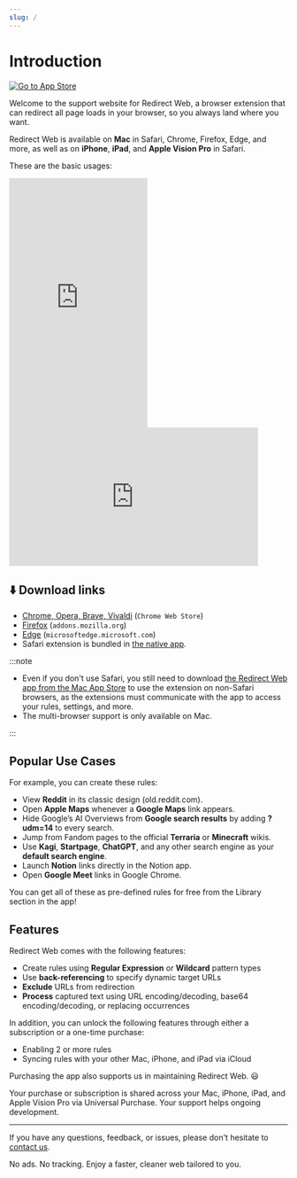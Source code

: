 ```yaml
---
slug: /
---
```


# Introduction

<a href="https://apps.apple.com/app/id1571283503" alt="Go to App Store">
  <img src="./img/appstore-badge.svg" alt="Go to App Store" />
</a>

Welcome to the support website for Redirect Web, a browser extension that can redirect all page loads in your browser, so you always land where you want.

Redirect Web is available on **Mac** in Safari, Chrome, Firefox, Edge, and more, as well as on **iPhone**, **iPad**, and **Apple Vision Pro** in Safari.

These are the basic usages:

<iframe width="250" height="450" src="https://www.youtube.com/embed/NaQ5X-v-qJU" title="iOS Demo Video (YouTube)" frameborder="0" allow="accelerometer; autoplay; clipboard-write; encrypted-media; gyroscope; picture-in-picture; web-share" allowfullscreen></iframe>

<iframe width="450" height="250" src="https://www.youtube.com/embed/5eU89Gu73SQ" title="macOS Demo Video (YouTube)" frameborder="0" allow="accelerometer; autoplay; clipboard-write; encrypted-media; gyroscope; picture-in-picture; web-share" allowfullscreen></iframe>

## ⬇️ Download links

- [Chrome, Opera, Brave, Vivaldi](https://chromewebstore.google.com/detail/ffglckbhfbfmdkefdmjbhpnffkcmlhdh) (`Chrome Web Store`)
- [Firefox](https://addons.mozilla.org/firefox/addon/redirect-web/) (`addons.mozilla.org`)
- [Edge](https://microsoftedge.microsoft.com/addons/detail/hmfkakfdccgdpgemaicfgngnmflefpga) (`microsoftedge.microsoft.com`)
- Safari extension is bundled in [the native app](https://apps.apple.com/app/id1571283503).

:::note

- Even if you don't use Safari, you still need to download [the Redirect Web app from the Mac App Store](https://apps.apple.com/app/id1571283503) to use the extension on non-Safari browsers, as the extensions must communicate with the app to access your rules, settings, and more.
- The multi-browser support is only available on Mac.

:::

## Popular Use Cases

For example, you can create these rules:

- View **Reddit** in its classic design (old.reddit.com).
- Open **Apple Maps** whenever a **Google Maps** link appears.
- Hide Google’s AI Overviews from **Google search results** by adding **?udm=14** to every search.
- Jump from Fandom pages to the official **Terraria** or **Minecraft** wikis.
- Use **Kagi**, **Startpage**, **ChatGPT**, and any other search engine as your **default search engine**.
- Launch **Notion** links directly in the Notion app.
- Open **Google Meet** links in Google Chrome.

You can get all of these as pre-defined rules for free from the Library section in the app!

## Features

Redirect Web comes with the following features:

- Create rules using **Regular Expression** or **Wildcard** pattern types
- Use **back-referencing** to specify dynamic target URLs
- **Exclude** URLs from redirection
- **Process** captured text using URL encoding/decoding, base64 encoding/decoding, or replacing occurrences

In addition, you can unlock the following features through either a subscription or a one-time purchase:

- Enabling 2 or more rules
- Syncing rules with your other Mac, iPhone, and iPad via iCloud

Purchasing the app also supports us in maintaining Redirect Web. 😃

Your purchase or subscription is shared across your Mac, iPhone, iPad, and Apple Vision Pro via Universal Purchase. Your support helps ongoing development.

---

If you have any questions, feedback, or issues, please don't hesitate to [contact us](contact-us).

No ads. No tracking. Enjoy a faster, cleaner web tailored to you.
